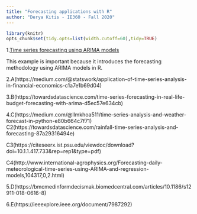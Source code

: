 ```yaml
---
title: "Forecasting applications with R"
author: "Derya Kitis - IE360 - Fall 2020"
---
```

  ```r
library(knitr)
opts_chunk$set(tidy.opts=list(width.cutoff=60),tidy=TRUE)
```

1.[Time series forecasting using ARIMA models](https://blogs.oracle.com/datascience/introduction-to-forecasting-with-arima-in-r)

This example is important because it introduces the forecasting methodology using ARIMA models in R. 

2.A(https://medium.com/@statswork/application-of-time-series-analysis-in-financial-economics-c1a7e1b69d04)

3.B(https://towardsdatascience.com/time-series-forecasting-in-real-life-budget-forecasting-with-arima-d5ec57e634cb)

4.C(https://medium.com/@llmkhoa511/time-series-analysis-and-weather-forecast-in-python-e80b664c7f71)
C2(https://towardsdatascience.com/rainfall-time-series-analysis-and-forecasting-87a29316494e)

C3(https://citeseerx.ist.psu.edu/viewdoc/download?doi=10.1.1.417.733&rep=rep1&type=pdf)

C4(http://www.international-agrophysics.org/Forecasting-daily-meteorological-time-series-using-ARIMA-and-regression-models,104317,0,2.html)

5.D(https://bmcmedinformdecismak.biomedcentral.com/articles/10.1186/s12911-018-0616-8)

6.E(https://ieeexplore.ieee.org/document/7987292)

